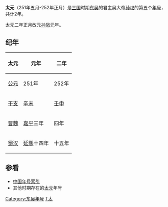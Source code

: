 {{Eranamebox|年号= 太元
|起讫时间= 251年五月-252年正月
|政权= [[孙吴|东吴]]
|帝王= 吴大帝[[孙权|孙权]]
|历时= 2年
|timeline= <timeline>
ImageSize  = width:200 height:50
PlotArea   = width:180 height:30 left:10 bottom:20
TimeAxis   = orientation:horizontal
DateFormat = yyyy
Period     = from:220 till:280
AlignBars  = early
ScaleMajor = increment:60 start:220
Colors =
  id:canvas value:rgb(1,1,0.85)
BackgroundColors = canvas:canvas
PlotData =
  width:15 color:black
  bar:era from:start till:end
  bar:era from:229 till:280 color:red
  bar:era from:251 till:252 color:yellow
</timeline>
|说明= 太元在三国及东吴时期的位置
}}
'''太元'''（251年五月-252年正月）是[[三国|三国]]时期[[孙吴|东吴]]的君主吴大帝[[孙权|孙权]]的第五个[[年号|年号]]，共计2年。

太元二年正月改元[[神凤_(孙权)|神凤]]元年。

==纪年==
{| class="wikitable" 
|-
!太元!!元年!!二年
|-
![[公元纪年|公元]]
|251年||252年
|-
![[干支纪年|干支]]
|[[辛未|辛未]]||[[壬申|壬申]]
|-
![[曹魏|曹魏]]
|[[嘉平_(曹魏)|嘉平]]三年||四年
|-
![[蜀汉|蜀汉]]
|[[延熙_(蜀汉)|延熙]]十四年||十五年
|}

==参看==
*[[中国年号索引|中国年号索引]]
*其他时期存在的[[太元|太元]]年号

{{年号|[[赤烏|赤烏]]|[[中国年号索引|中国年号]]|[[神凤_(吴)|神凤]]}}
{{三國年號}}
[[Category:东吴年号|Category:东吴年号]]
[[Category:3世纪年号|T太]]